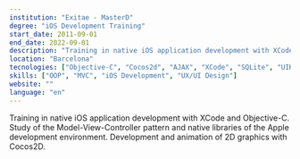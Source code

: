 ```yaml
---
institution: "Exitae - MasterD"
degree: "iOS Development Training"
start_date: 2011-09-01
end_date: 2022-09-01
description: "Training in native iOS application development with XCode and Objective-C. Study of the Model-View-Controller pattern and native libraries of the Apple development environment. Development and animation of 2D graphics with Cocos2D."
location: "Barcelona"
tecnologies: ["Objective-C", "Cocos2d", "AJAX", "XCode", "SQLite", "UIKit"]
skills: ["OOP", "MVC", "iOS Development", "UX/UI Design"]
website: ""
language: "en"
---
```


Training in native iOS application development with XCode and Objective-C. Study of the Model-View-Controller pattern and native libraries of the Apple development environment. Development and animation of 2D graphics with Cocos2D.